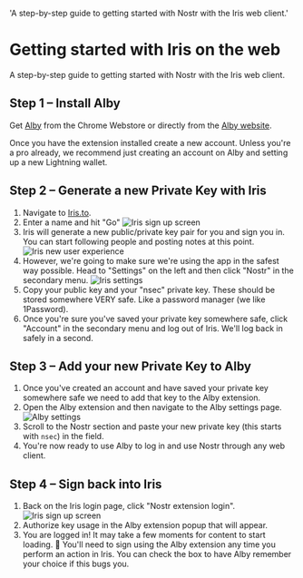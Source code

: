   'A step-by-step guide to getting started with Nostr with the Iris web client.'

# Getting started with Iris on the web

A step-by-step guide to getting started with Nostr with the Iris web client.

## Step 1 – Install Alby

Get [Alby](https://chrome.google.com/webstore/detail/alby-bitcoin-lightning-wa/iokeahhehimjnekafflcihljlcjccdbe) from the Chrome Webstore or directly from the [Alby website](https://getalby.com/).

Once you have the extension installed create a new account. Unless you're a pro already, we recommend just creating an account on Alby and setting up a new Lightning wallet.

## Step 2 – Generate a new Private Key with Iris

1. Navigate to [Iris.to](https://iris.to).
1. Enter a name and hit "Go" ![Iris sign up screen](/images/webp/iris-signup.webp)
1. Iris will generate a new public/private key pair for you and sign you in. You can start following people and posting notes at this point. ![Iris new user experience](/images/webp/iris-nux.webp)
1. However, we're going to make sure we're using the app in the safest way possible. Head to "Settings" on the left and then click "Nostr" in the secondary menu. ![Iris settings](/images/webp/iris-settings-annotated.webp)
1. Copy your public key and your "nsec" private key. These should be stored somewhere VERY safe. Like a password manager (we like 1Password).
1. Once you're sure you've saved your private key somewhere safe, click "Account" in the secondary menu and log out of Iris. We'll log back in safely in a second.

## Step 3 – Add your new Private Key to Alby

1. Once you've created an account and have saved your private key somewhere safe we need to add that key to the Alby extension.
1. Open the Alby extension and then navigate to the Alby settings page. ![Alby settings](/images/webp/alby-settings.webp)
1. Scroll to the Nostr section and paste your new private key (this starts with `nsec`) in the field.
1. You're now ready to use Alby to log in and use Nostr through any web client.

## Step 4 – Sign back into Iris

1. Back on the Iris login page, click "Nostr extension login". ![Iris sign up screen](/images/webp/iris-signup.webp)
1. Authorize key usage in the Alby extension popup that will appear.
1. You are logged in! It may take a few moments for content to start loading. 🤙 You'll need to sign using the Alby extension any time you perform an action in Iris. You can check the box to have Alby remember your choice if this bugs you.
